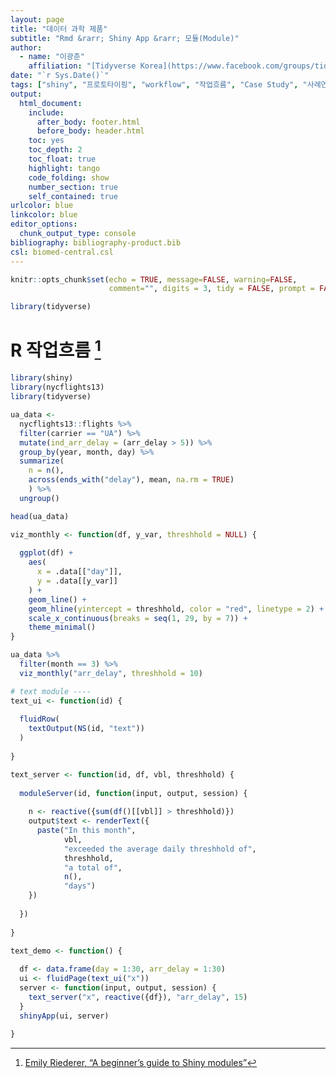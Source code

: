```yaml
---
layout: page
title: "데이터 과학 제품"
subtitle: "Rmd &rarr; Shiny App &rarr; 모듈(Module)"
author:
  - name: "이광춘"
    affiliation: "[Tidyverse Korea](https://www.facebook.com/groups/tidyverse/)"
date: "`r Sys.Date()`"
tags: ["shiny", "프로토타이핑", "workflow", "작업흐름", "Case Study", "사례연구", "모듈", "커뮤니케이션", "앱", "Rmd"]
output:
  html_document: 
    include:
      after_body: footer.html
      before_body: header.html
    toc: yes
    toc_depth: 2
    toc_float: true
    highlight: tango
    code_folding: show
    number_section: true
    self_contained: true
urlcolor: blue
linkcolor: blue
editor_options: 
  chunk_output_type: console
bibliography: bibliography-product.bib
csl: biomed-central.csl
---
```


```r
knitr::opts_chunk$set(echo = TRUE, message=FALSE, warning=FALSE,
                      comment="", digits = 3, tidy = FALSE, prompt = FALSE, fig.align = 'center')

library(tidyverse)
```


# R 작업흐름 [^from-to-module] {#rmd-shiny-app-module}

[^from-to-module]: [Emily Riederer, "A beginner's guide to Shiny modules"](https://emilyriederer.netlify.app/post/shiny-modules/)

```r
library(shiny)
library(nycflights13)
library(tidyverse)

ua_data <-
  nycflights13::flights %>%
  filter(carrier == "UA") %>%
  mutate(ind_arr_delay = (arr_delay > 5)) %>%
  group_by(year, month, day) %>%
  summarize(
    n = n(),
    across(ends_with("delay"), mean, na.rm = TRUE)
    ) %>%
  ungroup()

head(ua_data)
```


```r

viz_monthly <- function(df, y_var, threshhold = NULL) {
  
  ggplot(df) +
    aes(
      x = .data[["day"]],
      y = .data[[y_var]]
    ) +
    geom_line() +
    geom_hline(yintercept = threshhold, color = "red", linetype = 2) +
    scale_x_continuous(breaks = seq(1, 29, by = 7)) +
    theme_minimal()
}

ua_data %>%
  filter(month == 3) %>%
  viz_monthly("arr_delay", threshhold = 10)
```

```r
# text module ----
text_ui <- function(id) {
  
  fluidRow(
    textOutput(NS(id, "text"))
  )
  
}

text_server <- function(id, df, vbl, threshhold) {
  
  moduleServer(id, function(input, output, session) {
    
    n <- reactive({sum(df()[[vbl]] > threshhold)})
    output$text <- renderText({
      paste("In this month", 
            vbl, 
            "exceeded the average daily threshhold of",
            threshhold,
            "a total of", 
            n(), 
            "days")
    })
    
  })
  
}

text_demo <- function() {
  
  df <- data.frame(day = 1:30, arr_delay = 1:30)
  ui <- fluidPage(text_ui("x"))
  server <- function(input, output, session) {
    text_server("x", reactive({df}), "arr_delay", 15)
  }
  shinyApp(ui, server)
  
}
```

